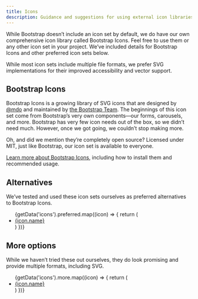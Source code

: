 ```yaml
---
title: Icons
description: Guidance and suggestions for using external icon libraries with Bootstrap.
---
```



While Bootstrap doesn’t include an icon set by default, we do have our own comprehensive icon library called Bootstrap Icons. Feel free to use them or any other icon set in your project. We’ve included details for Bootstrap Icons and other preferred icon sets below.

While most icon sets include multiple file formats, we prefer SVG implementations for their improved accessibility and vector support.

## Bootstrap Icons

Bootstrap Icons is a growing library of SVG icons that are designed by [@mdo](https://github.com/mdo) and maintained by [the Bootstrap Team](https://github.com/orgs/twbs/people). The beginnings of this icon set come from Bootstrap’s very own components—our forms, carousels, and more. Bootstrap has very few icon needs out of the box, so we didn’t need much. However, once we got going, we couldn’t stop making more.

Oh, and did we mention they’re completely open source? Licensed under MIT, just like Bootstrap, our icon set is available to everyone.

[Learn more about Bootstrap Icons]([[config:icons]]), including how to install them and recommended usage.

## Alternatives

We’ve tested and used these icon sets ourselves as preferred alternatives to Bootstrap Icons.

<ul>
{getData('icons').preferred.map((icon) => {
  return (
    <li><a href={icon.website}>{icon.name}</a></li>
  )
})}
</ul>

## More options

While we haven’t tried these out ourselves, they do look promising and provide multiple formats, including SVG.

<ul>
{getData('icons').more.map((icon) => {
  return (
    <li><a href={icon.website}>{icon.name}</a></li>
  )
})}
</ul>
